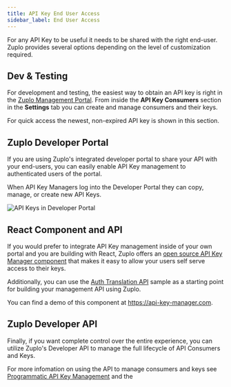 ```yaml
---
title: API Key End User Access
sidebar_label: End User Access
---
```


For any API Key to be useful it needs to be shared with the right end-user.
Zuplo provides several options depending on the level of customization required.

## Dev & Testing

For development and testing, the easiest way to obtain an API key is right in
the [Zuplo Management Portal](https://portal.zuplo.com). From inside the **API
Key Consumers** section in the <SettingsTabIcon /> **Settings** tab you can
create and manage consumers and their keys.

For quick access the newest, non-expired API key is shown in this section.

<Screenshot src="https://cdn.zuplo.com/assets/98a3d62f-1b61-4f41-8bac-665e0b02309e.png" size="lg" />

## Zuplo Developer Portal

If you are using Zuplo's integrated developer portal to share your API with your
end-users, you can easily enable API Key management to authenticated users of
the portal.

When API Key Managers log into the Developer Portal they can copy, manage, or
create new API Keys.

![API Keys in Developer Portal](https://cdn.zuplo.com/assets/beaeba62-153b-461b-a6e4-9ed5e0297393.png)

## React Component and API

If you would prefer to integrate API Key management inside of your own portal
and you are building with React, Zuplo offers an
[open source API Key Manager component](https://github.com/zuplo/api-key-manager)
that makes it easy to allow your users self serve access to their keys.

Additionally, you can use the
[Auth Translation API](https://github.com/zuplo/sample-auth-translation-api)
sample as a starting point for building your management API using Zuplo.

You can find a demo of this component at https://api-key-manager.com.

## Zuplo Developer API

Finally, if you want complete control over the entire experience, you can
utilize Zuplo's Developer API to manage the full lifecycle of API Consumers and
Keys.

For more infomation on using the API to manage consumers and keys see
[Programmatic API Key Management](./api-key-api.md) and the
